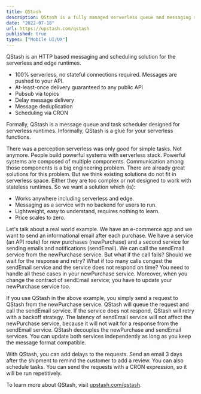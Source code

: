 ```yaml
---
title: QStash
description: QStash is a fully managed serverless queue and messaging service designed for the serverless era.
date: "2022-07-18"
url: https://upstash.com/qstash
published: true
types: ["Mobile UI/UX"]
---
```


QStash is an HTTP based messaging and scheduling solution for the serverless and edge runtimes.

- 100% serverless, no stateful connections required. Messages are pushed to your API.
- At-least-once delivery guaranteed to any public API
- Pubsub via topics
- Delay message delivery
- Message deduplication
- Scheduling via CRON


Formally, QStash is a message queue and task scheduler designed for serverless runtimes. Informally, QStash is a glue for your serverless functions.

There was a perception serverless was only good for simple tasks. Not anymore. People build powerful systems with serverless stack. Powerful systems are composed of multiple components. Communication among those components is a big engineering problem. There are already great solutions for this problem. But we think existing solutions do not fit in serverless space. Either they are too complex or not designed to work with stateless runtimes. So we want a solution which (is):

- Works anywhere including serverless and edge.
- Messaging as a service with no backend for users to run.
- Lightweight, easy to understand, requires nothing to learn.
- Price scales to zero.

Let's talk about a real world example. We have an e-commerce app and we want to send an informational email after each purchase. We have a service (an API route) for new purchases (newPurchase) and a second service for sending emails and notifications (sendEmail). We can call the sendEmail service from the newPurchase service. But what if the call fails? Should we wait for the response and retry? What if too many calls congest the sendEmail service and the service does not respond on time? You need to handle all these cases in your newPurchase service. Moreover, when you change the contract of sendEmail service; you have to update your newPurchase service too.

If you use QStash in the above example, you simply send a request to QStash from the newPurchase service. QStash will queue the request and call the sendEmail service. If the service does not respond, QStash will retry with a backoff strategy. The latency of sendEmail service will not affect the newPurchase service, because it will not wait for a response from the sendEmail service. QStash decouples the newPurchase and sendEmail services. You can update both services independently as long as you keep the message format compatible.

With QStash, you can add delays to the requests. Send an email 3 days after the shipment to remind the customer to add a review. You can also schedule tasks. You can send the requests with a CRON expression, so it will be run repetitively.


To learn more about QStash, visit [upstash.com/qstash](upstash.com/qstash).
